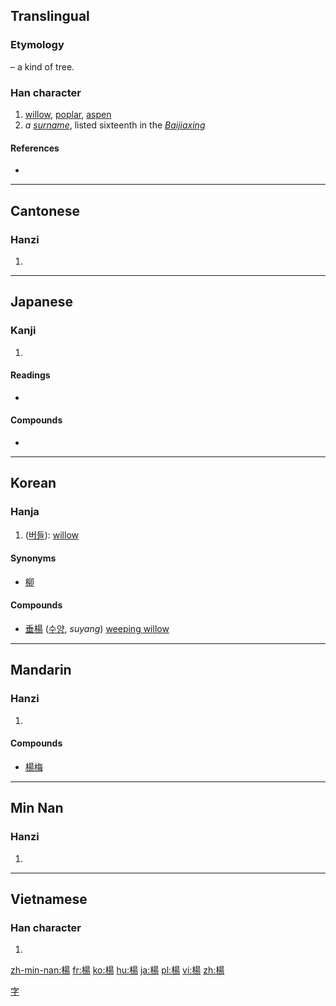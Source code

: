 {{also|杨}}
==Translingual==

===Etymology===
{{Han compound|木|昜|c1=s|c2=p|t1=tree, wood|ls=psc}} – a kind of tree.

===Han character===
{{Han char|rn=75|rad=木|as=09|sn=13|four=4692<sub>7</sub>|canj=木日一竹 (DAMH)}}

# [[willow]], [[poplar]], [[aspen]]
# ''a [[surname]]'', listed sixteenth in the ''[[:w:Baijiaxing|Baijiaxing]]''

====References====
* {{Han ref|kx=0538.300|dkj=15112|dj=0926.110|hdz=21248.040|uh=694A|ud=26954|bh=B7A8|bd=47016}}

----

==Cantonese==

===Hanzi===
{{yue-hanzi|jyut=joeng4|y=yeung4|sim=杨}}

# {{defn|lang=yue|sort=木09}}

----

==Japanese==

===Kanji===
{{ja-kanji|grade=n|rs=木09}}

# {{defn|lang=ja|sort=木09}}

====Readings====
* {{ja-readings|on=[[よう]] (yō)|kun=[[やなぎ]] (yanagi)}}

====Compounds====
* {{l|ja|楊枝|tr=[[ようじ]], yōji||toothpick}}

----

==Korean==

===Hanja===
{{ko-hanja|hangeul=양|eumhun=|rv=yang|mr=yang|y=yang}}

# ([[버들]]): [[willow]]

====Synonyms====
* [[柳]]

====Compounds====
* [[垂楊]] ([[수양버들|수양]], ''suyang'') [[weeping willow]]

----

==Mandarin==

===Hanzi===
{{cmn-hanzi|sim=杨|pin=[[yáng]] ([[yang2]]), [[Yáng]] ([[Yang2]])|wg=yang<sup>2</sup>, Yang<sup>2</sup>}}

# {{defn|lang=cmn|sort=木09}}

====Compounds====
* [[楊梅]]

----

==Min Nan==

===Hanzi===
{{nan-hanzi|poj=Iûⁿ}}

# {{defn|lang=nan}}

----

==Vietnamese==

===Han character===
{{vi-hantu|[[dương]], [[dàng]], [[thang]]|rs=木09}}

# {{defn|lang=vi|sort=木09}}

[[Category:Mandarin surnames|字]]

[[zh-min-nan:楊]]
[[fr:楊]]
[[ko:楊]]
[[hu:楊]]
[[ja:楊]]
[[pl:楊]]
[[vi:楊]]
[[zh:楊]]